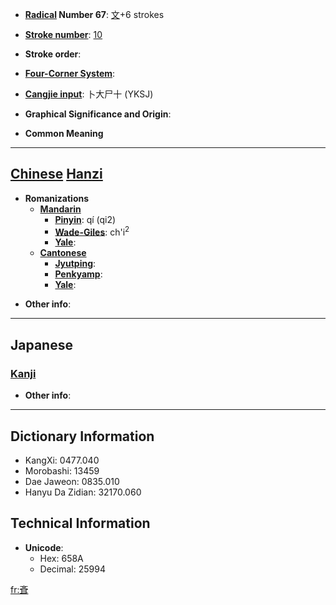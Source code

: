 * '''[[Wiktionary:Chinese radical index| Radical]] Number 67''': [[Wiktionary:Chinese radical index 文|文]]+6 strokes

* '''[[Wiktionary:Chinese total strokes index|Stroke number]]''': [[Wiktionary:Chinese total strokes index 10|10]]

* '''Stroke order''': 

* '''[[Wiktionary:Chinese four corner index|Four-Corner System]]''': 

* '''[[Wiktionary:Chinese Cangjie index|Cangjie input]]''': 卜大尸十 (YKSJ)

* '''Graphical Significance and Origin''': 

* '''Common Meaning'''

----

== [[Chinese]] [[Hanzi]] ==

* '''Romanizations'''
** '''[[Mandarin]]'''
*** '''[[Pinyin]]''': qí (qi2)
*** '''[[Wade-Giles]]''': ch'i<sup>2</sup>
*** '''[[Yale]]''': 
** '''[[Cantonese]]'''
*** '''[[Jyutping]]''':
*** '''[[Penkyamp]]''': 
*** '''[[Yale]]''': 

* '''Other info''': 

----

==Japanese==
===[[Kanji]]===
{{kanji|on readings=[[せい]] (sei)|kun readings=[[ひとしい]] (hitoshii), [[あたる]] (ataru), [[はやい]] (hayai)}}

* '''Other info''':  

----

== Dictionary Information ==

* KangXi: 0477.040
* Morobashi: 13459
* Dae Jaweon: 0835.010
* Hanyu Da Zidian: 32170.060

== Technical Information ==

* '''Unicode''':
** Hex: 658A
** Decimal: 25994

[[fr:斊]]